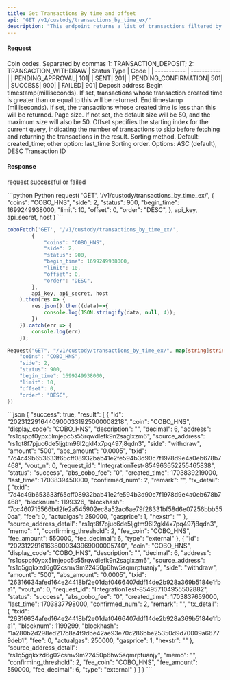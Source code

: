 ```yaml
---
title: Get Transactions By time and offset
api: "GET /v1/custody/transactions_by_time_ex/"
description: "This endpoint returns a list of transactions filtered by time range, transaction status, coins, transaction side (deposit/withdraw) and address. As the extension of ***[Get Transactions By Time](/api-references/custody-wallet/transactions_by_time)***, this endpoint introduced a new 'offset' parameter used for performing pagination query of transactions. The response includes transaction details such as transaction hash, amount, and timestamp."
---
```


#### Request
<ParamField query="coins" type="String" >Coin codes. Separated by commas</ParamField>
<ParamField query="side" type="Int" >1: TRANSACTION_DEPOSIT; 2: TRANSACTION_WITHDRAW </ParamField>
<ParamField query="status" type="Int" >
  | Status Type | Code |
  | ----------- | ----------- |
  | PENDING_APPROVAL| 101|
  | SENT| 201|
  | PENDING_CONFIRMATION| 501|
  | SUCCESS| 900|
  | FAILED| 901|
</ParamField>
<ParamField query="address" type="String" >Deposit address</ParamField>
<ParamField query="begin_time" type="Long" >Begin timestamp(milliseconds). If set, transactions whose transaction created time is greater than or equal to this will be returned.</ParamField>
<ParamField query="end_time" type="Long" >End timestamp (milliseconds). If set, the transactions whose created time is less than this will be returned.</ParamField>
<ParamField query="limit" type="Integer" >Page size. If not set, the default size will be 50, and the maximum size will also be 50.</ParamField>
<ParamField query="offset" type="Integer" >Offset specifies the starting index for the current query, indicating the number of transactions to skip before fetching and returning the transactions in the result.</ParamField>
<ParamField query="order_by" type="String" >Sorting method. Default: created_time; other option: last_time</ParamField>
<ParamField query="order" type="String" >Sorting order. Options: ASC (default), DESC</ParamField>
<ParamField query="txid" type="String" >Transaction ID</ParamField>


#### Response
<ResponseField name="success" type="bool">request successful or failed</ResponseField>
<ResponseField name="result" type="object[]">
  <Expandable title="object">
        <Snippet file="full_custodian_transaction_snippet.mdx" />
  </Expandable>
</ResponseField>

<RequestExample>
```python Python
request(
  'GET',
  '/v1/custody/transactions_by_time_ex/',
  {
    "coins": "COBO_HNS",
    "side": 2,
    "status": 900,
    "begin_time": 1699249938000,
    "limit": 10,
    "offset": 0,
    "order": "DESC",
  },
  api_key, api_secret, host
)
```

```javascript JavaScript
coboFetch('GET', '/v1/custody/transactions_by_time_ex/',
        {
            "coins": "COBO_HNS",
            "side": 2,
            "status": 900,
            "begin_time": 1699249938000,
            "limit": 10,
            "offset": 0,
            "order": "DESC",
        },
        api_key, api_secret, host
    ).then(res => {
        res.json().then((data)=>{
            console.log(JSON.stringify(data, null, 4));
        })
    }).catch(err => {
        console.log(err)
    });
```

```go Go
Request("GET", "/v1/custody/transactions_by_time_ex/", map[string]string{
    "coins": "COBO_HNS",
    "side": 2,
    "status": 900,
    "begin_time": 1699249938000,
    "limit": 10,
    "offset": 0,
    "order": "DESC",
})
```
</RequestExample>


<ResponseExample>
```json
{
  "success": true,
  "result": [
    {
        "id": "20231229164409000331925000008218",
        "coin": "COBO_HNS",
        "display_code": "COBO_HNS",
        "description": "",
        "decimal": 6,
        "address": "rs1qsppf0ypx5lmjepc5s55rqwdlefk9n2saglxzm6",
        "source_address": "rs1qt8f7pjuc6de5ljgtm96l2gkl4x7pq497j8qdn3",
        "side": "withdraw",
        "amount": "500",
        "abs_amount": "0.0005",
        "txid": "7d4c49b653633f65cff08932bab41e2fe594b3d90c7f1978d9e4a0eb678b7468",
        "vout_n": 0,
        "request_id": "IntegrationTest-854963652255465838",
        "status": "success",
        "abs_cobo_fee": "0",
        "created_time": 1703839219000,
        "last_time": 1703839450000,
        "confirmed_num": 2,
        "remark": "",
        "tx_detail": {
            "txid": "7d4c49b653633f65cff08932bab41e2fe594b3d90c7f1978d9e4a0eb678b7468",
            "blocknum": 1199326,
            "blockhash": "7cc460715566bd2fe2a545902ec8a52ac6ae79f28331bf58d6e07256bbb550ca",
            "fee": 0,
            "actualgas": 250000,
            "gasprice": 1,
            "hexstr": ""
        },
        "source_address_detail": "rs1qt8f7pjuc6de5ljgtm96l2gkl4x7pq497j8qdn3",
        "memo": "",
        "confirming_threshold": 2,
        "fee_coin": "COBO_HNS",
        "fee_amount": 550000,
        "fee_decimal": 6,
        "type": "external"
    },
    {
        "id": "20231229161638000343969000005740",
        "coin": "COBO_HNS",
        "display_code": "COBO_HNS",
        "description": "",
        "decimal": 6,
        "address": "rs1qsppf0ypx5lmjepc5s55rqwdlefk9n2saglxzm6",
        "source_address": "rs1q5gqkxzd6g02csmv9m22450p6hw5sqmrptuanjy",
        "side": "withdraw",
        "amount": "500",
        "abs_amount": "0.0005",
        "txid": "26316634afed164e24418bf2e01daf0466407ddf14de2b928a369b5184e1fba1",
        "vout_n": 0,
        "request_id": "IntegrationTest-854957104955502882",
        "status": "success",
        "abs_cobo_fee": "0",
        "created_time": 1703837659000,
        "last_time": 1703837798000,
        "confirmed_num": 2,
        "remark": "",
        "tx_detail": {
            "txid": "26316634afed164e24418bf2e01daf0466407ddf14de2b928a369b5184e1fba1",
            "blocknum": 1199299,
            "blockhash": "1a280b2d298ed217c8a4f9dbe42ae93e70c286bbe25350d9d70009a66779deb1",
            "fee": 0,
            "actualgas": 250000,
            "gasprice": 1,
            "hexstr": ""
        },
        "source_address_detail": "rs1q5gqkxzd6g02csmv9m22450p6hw5sqmrptuanjy",
        "memo": "",
        "confirming_threshold": 2,
        "fee_coin": "COBO_HNS",
        "fee_amount": 550000,
        "fee_decimal": 6,
        "type": "external"
    }
  ]
}
```
</ResponseExample>